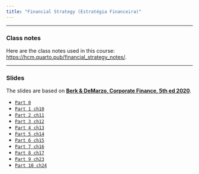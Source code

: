 ```yaml
---
title: "Financial Strategy (Estratégia Financeira)"
---
```


___

### Class notes

Here are the class notes used in this course: [https://hcm.quarto.pub/financial_strategy_notes/](https://hcm.quarto.pub/financial_strategy_notes/).

___

###  Slides

The slides are based on [**Berk & DeMarzo, Corporate Finance, 5th ed 2020**](https://www.amazon.com.br/Corporate-Finance-Global-Jonathan-Berk/dp/1292304154).

-   [`Part 0`](https://hcm.quarto.pub/fs_202301_part_0/)
-   [`Part 1 ch10`](https://hcm.quarto.pub/fs_202301_part_1/)
-   [`Part 2 ch11`](https://hcm.quarto.pub/fs_202301_part_2/)
-   [`Part 3 ch12`](https://hcm.quarto.pub/fs_202301_part_3/)
-   [`Part 4 ch13`](https://hcm.quarto.pub/fs_202301_part_4/)
-   [`Part 5 ch14`](https://hcm.quarto.pub/fs_202301_part_5/)
-   [`Part 6 ch15`](https://hcm.quarto.pub/fs_202301_part_6/)
-   [`Part 7 ch16`](https://hcm.quarto.pub/fs_202301_part_7/)
-   [`Part 8 ch17`](https://hcm.quarto.pub/fs_202301_part_8/)
-   [`Part 9 ch23`](https://hcm.quarto.pub/fs_202301_part_9/)
-   [`Part 10 ch24`](https://hcm.quarto.pub/fs_202301_part_10/)





